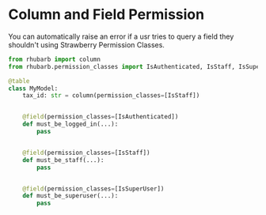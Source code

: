 # Column and Field Permission

You can automatically raise an error if a usr tries to query a field they shouldn't using Strawberry Permission Classes.

```python
from rhubarb import column
from rhubarb.permission_classes import IsAuthenticated, IsStaff, IsSuperUser

@table
class MyModel:
    tax_id: str = column(permission_classes=[IsStaff])


    @field(permission_classes=[IsAuthenticated])
    def must_be_logged_in(...):
        pass


    @field(permission_classes=[IsStaff])
    def must_be_staff(...):
        pass


    @field(permission_classes=[IsSuperUser])
    def must_be_superuser(...):
        pass
```